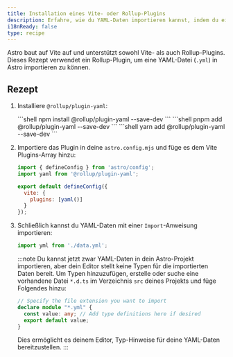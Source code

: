 ```yaml
---
title: Installation eines Vite- oder Rollup-Plugins
description: Erfahre, wie du YAML-Daten importieren kannst, indem du ein Rollup-Plugin zu deinem Projekt hinzufügst.
i18nReady: false
type: recipe
---
```



Astro baut auf Vite auf und unterstützt sowohl Vite- als auch Rollup-Plugins. Dieses Rezept verwendet ein Rollup-Plugin, um eine YAML-Datei (`.yml`) in Astro importieren zu können.

## Rezept

1. Installiere `@rollup/plugin-yaml`:

   <PackageManagerTabs>
      <Fragment slot="npm">
      ```shell
      npm install @rollup/plugin-yaml --save-dev
      ```
      </Fragment>
      <Fragment slot="pnpm">
      ```shell
      pnpm add @rollup/plugin-yaml --save-dev
      ```
      </Fragment>
      <Fragment slot="yarn">
      ```shell
      yarn add @rollup/plugin-yaml --save-dev
      ```
      </Fragment>
    </PackageManagerTabs>

2. Importiere das Plugin in deine `astro.config.mjs` und füge es dem Vite Plugins-Array hinzu:

    ```js title="astro.config.mjs" ins={2,5-7}
    import { defineConfig } from 'astro/config';
    import yaml from '@rollup/plugin-yaml';

    export default defineConfig({
      vite: {
        plugins: [yaml()]
      }
    });
    ```


3. Schließlich kannst du YAML-Daten mit einer `Import`-Anweisung importieren:

    ```js
    import yml from './data.yml';
    ```

    :::note
    Du kannst jetzt zwar YAML-Daten in dein Astro-Projekt importieren, aber dein Editor stellt keine Typen für die importierten Daten bereit. Um Typen hinzuzufügen, erstelle oder suche eine vorhandene Datei `*.d.ts` im Verzeichnis `src` deines Projekts und füge Folgendes hinzu:
    ```ts title="src/files.d.ts"
    // Specify the file extension you want to import
    declare module "*.yml" {
      const value: any; // Add type definitions here if desired
      export default value;
    }
    ```
    Dies ermöglicht es deinem Editor, Typ-Hinweise für deine YAML-Daten bereitzustellen.
    :::
